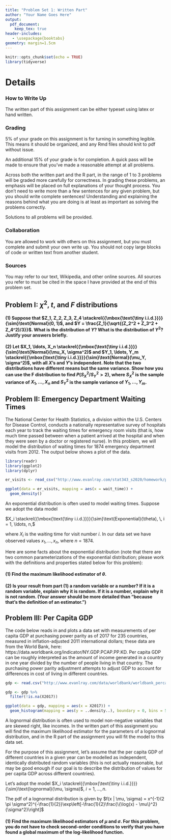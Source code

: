 ```yaml
---
title: "Problem Set 1: Written Part"
author: "Your Name Goes Here"
output:
  pdf_document:
    keep_tex: true
header-includes:
   - \usepackage{booktabs}
geometry: margin=1.5cm
---
```


```r
knitr::opts_chunk$set(echo = TRUE)
library(tidyverse)
```

\def\simiid{\stackrel{{\mbox{\text{\tiny i.i.d.}}}}{\sim}}

# Details

### How to Write Up

The written part of this assignment can be either typeset using latex or hand written.

### Grading

5% of your grade on this assignment is for turning in something legible.  This means it should be organized, and any Rmd files should knit to pdf without issue.

An additional 15% of your grade is for completion.  A quick pass will be made to ensure that you've made a reasonable attempt at all problems.

Across both the written part and the R part, in the range of 1 to 3 problems will be graded more carefully for correctness.  In grading these problems, an emphasis will be placed on full explanations of your thought process.  You don't need to write more than a few sentences for any given problem, but you should write complete sentences!  Understanding and explaining the reasons behind what you are doing is at least as important as solving the problems correctly.

Solutions to all problems will be provided.

### Collaboration

You are allowed to work with others on this assignment, but you must complete and submit your own write up.  You should not copy large blocks of code or written text from another student.

### Sources

You may refer to our text, Wikipedia, and other online sources.  All sources you refer to must be cited in the space I have provided at the end of this problem set.

## Problem I: $\chi^2$, $t$, and $F$ distributions

#### (1) Suppose that $Z_1, Z_2, Z_3, Z_4 \simiid \text{Normal}(0, 1)$, and $Y = \frac{Z_1}{\sqrt{(Z_2^2 + Z_3^2 + Z_4^2)/3}}$.  What is the distribution of $Y$?  What is the distribution of $Y^2$?  Justify your answers briefly.



#### (2) Let $X_1, \ldots, X_n \simiid \text{Normal}(\mu_X, \sigma^2)$ and $Y_1, \ldots, Y_m \simiid \text{Normal}(\mu_Y, \sigma^2)$, with all $X$'s and $Y$'s independent.  Note that the two distributions have different means but the same variance.  Show how you can use the F distribution to find $P(S^2_X / S^2_Y > 2)$, where $S^2_X$ is the sample variance of $X_1, \ldots, X_n$ and $S^2_Y$ is the sample variance of $Y_1, \ldots, Y_m$.



## Problem II: Emergency Department Waiting Times

The National Center for Health Statistics, a division within the U.S. Centers for Disease Control, conducts a nationally representative survey of hospitals each year to track the waiting times for emergency room visits (that is, how much time passed between when a patient arrived at the hospital and when they were seen by a doctor or registered nurse).  In this problem, we will model the distribution of waiting times for 1874 emergency department visits from 2012.  The output below shows a plot of the data.

```r
library(readr)
library(ggplot2)
library(dplyr)

er_visits <- read_csv("http://www.evanlray.com/stat343_s2020/homework/ps1/er_wait_times_emergent.csv")
```

```r
ggplot(data = er_visits, mapping = aes(x = wait_time)) +
  geom_density()
```

An exponential distribution is often used to model waiting times.  Suppose we adopt the data model

$X_i \simiid \text{Exponential}(\theta), \, i = 1, \ldots, n,$

where $X_i$ is the waiting time for visit number $i$.  In our data set we have observed values $x_1, \ldots, x_n$, where $n = 1874$.

Here are some facts about the exponential distribution (note that there are two common parameterizations of the exponential distribution; please work with the definitions and properties stated below for this problem):

\begin{table}[!h]
\centering
\begin{tabular}{rl}
\toprule
parameter & $\theta > 0$: scale parameter \\
p.f. & $f_{X|\Theta}(x | \theta) = \theta^{-1} e^{-x/\theta}$ on the support $x \geq 0$ \\
Mean & $\theta$ \\
Variance & $\theta^2$ \\
\bottomrule
\end{tabular}
\end{table}

#### (1) Find the maximum likelihood estimator of $\theta$.

#### (2) Is your result from part (1) a random variable or a number? If it is a random variable, explain why it is random. If it is a number, explain why it is not random.  (Your answer should be more detailed than "because that's the definition of an estimator.")



## Problem III: Per Capita GDP

The code below reads in and plots a data set with measurements of per capita GDP at purchasing power parity as of 2017 for 235 countries, measured in inflation-adjusted 2011 international dollars; these data are from the World Bank, here: https://data.worldbank.org/indicator/NY.GDP.PCAP.PP.KD.  Per capita GDP can be roughly interpreted as the amount of income generated in a country in one year divided by the number of people living in that country.  The purchasing power parity adjustment attempts to adjust GDP to account for differences in cost of living in different countries.

```r
gdp <- read.csv("http://www.evanlray.com/data/worldbank/worldbank_percap_gdp_ppp.csv")

gdp <- gdp %>%
  filter(!is.na(X2017))

ggplot(data = gdp, mapping = aes(x = X2017)) +
  geom_histogram(mapping = aes(y = ..density..), boundary = 0, bins = 50)
```

A lognormal distribution is often used to model non-negative variables that are skewed right, like incomes.  In the written part of this assignment you will find the maximum likelihood estimator for the parameters of a lognormal distribution, and in the R part of the assignment you will fit the model to this data set.

For the purpose of this assignment, let's assume that the per capita GDP of different countries in a given year can be modelled as independent, identically distributed random variables (this is not actually reasonable, but may be good enough if our goal is to describe the distribution of values for per capita GDP across different countries).

Let's adopt the model $X_i \simiid \text{lognormal}(\mu, \sigma)$, $i = 1, \ldots, n$.

The pdf of a lognormal distribution is given by $f(x | \mu, \sigma) = x^{-1}(2 \pi \sigma^2)^{-\frac{1}{2}}\exp\left[-\frac{1}{2}\frac{\{\log(x) - \mu\}^2}{\sigma^2}\right]$

#### (1) Find the maximum likelihood estimators of $\mu$ and $\sigma$.  For this problem, you do not have to check second-order conditions to verify that you have found a global maximum of the log-likelihood function.




